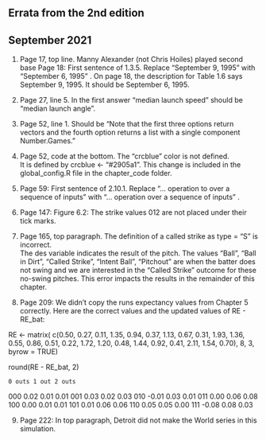 ## Errata from the 2nd edition
## September 2021

1.  Page 17, top line. Manny Alexander (not Chris Hoiles) played second base
    Page 18: First sentence of 1.3.5. Replace "September 9, 1995" with "September 6, 1995" .
    On page 18, the description for Table 1.6 says September 9, 1995. It should be September 6, 1995.

2.  Page 27, line 5. In the first answer “median launch speed” should be “median launch angle”.

3.  Page 52, line 1.  Should be "Note that the first three options  return vectors and the fourth option returns a list with a single component Number.Games."

4.  Page 52, code at the bottom. The "crcblue" color is not defined.  
It is defined by crcblue <- "#2905a1".  This change is included in the global_config.R file in the chapter_code folder.
 
5.  Page 59: First sentence of 2.10.1.  Replace “… operation to over a sequence of inputs” with “… operation over a sequence of inputs” .

6.  Page 147: Figure 6.2: The strike values 012 are not placed under their tick marks.

7.  Page 165, top paragraph.  The definition of a called strike as type = "S" is incorrect.  
The des variable indicates the result of the pitch.  The values "Ball", "Ball in Dirt", 
"Called Strike", "Intent Ball",  "Pitchout" are when the batter does not swing 
and we are interested in the "Called Strike" outcome for these no-swing pitches.  This 
error impacts the results in the remainder of this chapter.

8.  Page 209:  We didn't copy the runs expectancy values from Chapter 5 correctly.  Here are the correct values and the updated values of RE - RE_bat:

RE <- matrix(
c(0.50, 0.27, 0.11, 1.35, 0.94, 0.37,
1.13, 0.67, 0.31, 1.93, 1.36, 0.55,
0.86, 0.51, 0.22, 1.72, 1.20, 0.48,
1.44, 0.92, 0.41, 2.11, 1.54, 0.70),
8, 3, byrow = TRUE)

round(RE - RE_bat, 2)

    0 outs 1 out 2 outs
000   0.02  0.01   0.01
001   0.03  0.02   0.03
010  -0.01  0.03   0.01
011   0.00  0.06   0.08
100   0.00  0.01   0.01
101   0.01  0.06   0.06
110   0.05  0.05   0.00
111  -0.08  0.08   0.03

9.  Page 222: In top paragraph, Detroit did not make the World series in this simulation.



